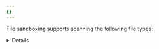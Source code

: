 ```yaml
---
{}
---
```



File sandboxing supports scanning the following file types:

<Details header="Supported sandboxing file types">

- `.exe`
- `.pdf`
- `.doc`
- `.docm`
- `.docx`
- `.rtf`
- `.ppt`
- `.pptx`
- `.xls`
- `.xlsm`
- `.xlsx`
- `.zip`
- `.rar`

</Details>
